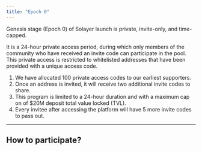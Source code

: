 ```yaml
---
title: "Epoch 0"
---
```


<Info>
Genesis stage (Epoch 0) of Solayer launch is private, invite-only, and time-capped.
</Info>

It is a 24-hour private access period, during which only members of the community who have received an invite code can participate in the pool. This private access is restricted to whitelisted addresses that have been provided with a unique access code.

1. We have allocated 100 private access codes to our earliest supporters.
2. Once an address is invited, it will receive two additional invite codes to share.
3. This program is limited to a 24-hour duration and with a maximum cap on of $20M deposit total value locked (TVL).
4. Every invitee after accessing the platform will have 5 more invite codes to pass out.

***

## How to participate?


<Steps>
<Step title="Get an invite code"></Step>
<Step title="Access app.solayer.org"></Step>
<Step title="Follow us on socials"></Step>
<Step title="Enter invite code"></Step>
<Step title="Deposit"></Step>
<Step title="Get your own invite code to invite 5 more friends"></Step>
</Steps>